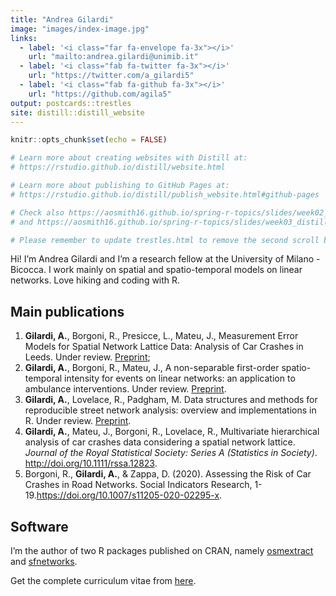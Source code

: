 ```yaml
---
title: "Andrea Gilardi"
image: "images/index-image.jpg"
links:
  - label: '<i class="far fa-envelope fa-3x"></i>'
    url: "mailto:andrea.gilardi@unimib.it"
  - label: '<i class="fab fa-twitter fa-3x"></i>'
    url: "https://twitter.com/a_gilardi5"
  - label: '<i class="fab fa-github fa-3x"></i>'
    url: "https://github.com/agila5"
output: postcards::trestles
site: distill::distill_website
---
```


```r
knitr::opts_chunk$set(echo = FALSE)

# Learn more about creating websites with Distill at:
# https://rstudio.github.io/distill/website.html

# Learn more about publishing to GitHub Pages at:
# https://rstudio.github.io/distill/publish_website.html#github-pages

# Check also https://aosmith16.github.io/spring-r-topics/slides/week02_distill_websites.html#1
# and https://aosmith16.github.io/spring-r-topics/slides/week03_distill_articles_deploy.html#1

# Please remember to update trestles.html to remove the second scroll bar (i.e. set style="overflow-y: none;")
```

Hi! I'm Andrea Gilardi and I'm a research fellow at the University of Milano - Bicocca. I work mainly on spatial and spatio-temporal models on linear networks. Love hiking and coding with R. 

## Main publications

1. **Gilardi, A.**, Borgoni, R., Presicce, L., Mateu, J., Measurement Error Models for Spatial Network Lattice Data:
Analysis of Car Crashes in Leeds. Under review. [Preprint](https://arxiv.org/pdf/2201.02394.pdf);
1. **Gilardi, A.**, Borgoni, R., Mateu, J., A non-separable first-order spatio-temporal intensity for events on linear networks: an application to ambulance interventions. Under review. [Preprint](https://arxiv.org/abs/2106.00457).
1. **Gilardi, A.**, Lovelace, R., Padgham, M. Data structures and methods for reproducible street network analysis: overview and implementations in R. Under review. [Preprint](https://osf.io/78yub).
1. **Gilardi, A.**, Mateu, J., Borgoni, R., Lovelace, R., Multivariate hierarchical analysis of car crashes data considering a spatial network lattice. *Journal of the Royal Statistical Society: Series A (Statistics in Society)*. [http://doi.org/10.1111/rssa.12823](http://doi.org/10.1111/rssa.12823).
1. Borgoni, R., **Gilardi, A.**, & Zappa, D. (2020). Assessing the Risk of Car Crashes in Road Networks. Social Indicators Research, 1-19.[https://doi.org/10.1007/s11205-020-02295-x](https://doi.org/10.1007/s11205-020-02295-x). 

## Software

I'm the author of two R packages published on CRAN, namely [osmextract](https://cran.r-project.org/package=osmextract) and [sfnetworks](https://cran.r-project.org/package=sfnetworks). 

Get the complete curriculum vitae from [here](https://github.com/agila5/cv/raw/master/gilardi_cv.pdf).
